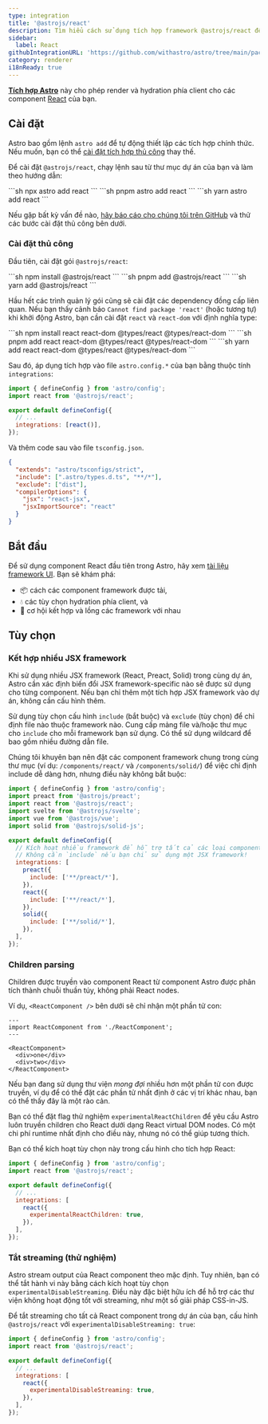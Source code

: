 ```yaml
---
type: integration
title: '@astrojs/react'
description: Tìm hiểu cách sử dụng tích hợp framework @astrojs/react để mở rộng hỗ trợ component trong dự án Astro của bạn.
sidebar:
  label: React
githubIntegrationURL: 'https://github.com/withastro/astro/tree/main/packages/integrations/react/'
category: renderer
i18nReady: true
---
```


**[Tích hợp Astro][astro-integration]** này cho phép render và hydration phía client cho các component [React](https://react.dev/) của bạn.

## Cài đặt

Astro bao gồm lệnh `astro add` để tự động thiết lập các tích hợp chính thức. Nếu muốn, bạn có thể [cài đặt tích hợp thủ công](#cài-đặt-thủ-công) thay thế.

Để cài đặt `@astrojs/react`, chạy lệnh sau từ thư mục dự án của bạn và làm theo hướng dẫn:

<PackageManagerTabs>
  <Fragment slot="npm">
  ```sh
  npx astro add react
  ```
  </Fragment>
  <Fragment slot="pnpm">
  ```sh
  pnpm astro add react
  ```
  </Fragment>
  <Fragment slot="yarn">
  ```sh
  yarn astro add react
  ```
  </Fragment>
</PackageManagerTabs>

Nếu gặp bất kỳ vấn đề nào, [hãy báo cáo cho chúng tôi trên GitHub](https://github.com/withastro/astro/issues) và thử các bước cài đặt thủ công bên dưới.

### Cài đặt thủ công

Đầu tiên, cài đặt gói `@astrojs/react`:

<PackageManagerTabs>
  <Fragment slot="npm">
  ```sh
  npm install @astrojs/react
  ```
  </Fragment>
  <Fragment slot="pnpm">
  ```sh
  pnpm add @astrojs/react
  ```
  </Fragment>
  <Fragment slot="yarn">
  ```sh
  yarn add @astrojs/react
  ```
  </Fragment>
</PackageManagerTabs>

Hầu hết các trình quản lý gói cũng sẽ cài đặt các dependency đồng cấp liên quan. Nếu bạn thấy cảnh báo `Cannot find package 'react'` (hoặc tương tự) khi khởi động Astro, bạn cần cài đặt `react` và `react-dom` với định nghĩa type:

<PackageManagerTabs>
  <Fragment slot="npm">
  ```sh
  npm install react react-dom @types/react @types/react-dom
  ```
  </Fragment>
  <Fragment slot="pnpm">
  ```sh
  pnpm add react react-dom @types/react @types/react-dom
  ```
  </Fragment>
  <Fragment slot="yarn">
  ```sh
  yarn add react react-dom @types/react @types/react-dom
  ```
  </Fragment>
</PackageManagerTabs>

Sau đó, áp dụng tích hợp vào file `astro.config.*` của bạn bằng thuộc tính `integrations`:

```js ins="react()" ins={2} title="astro.config.mjs"
import { defineConfig } from 'astro/config';
import react from '@astrojs/react';

export default defineConfig({
  // ...
  integrations: [react()],
});
```

Và thêm code sau vào file `tsconfig.json`.

```json title="tsconfig.json" ins={5-8}
{
  "extends": "astro/tsconfigs/strict",
  "include": [".astro/types.d.ts", "**/*"],
  "exclude": ["dist"],
  "compilerOptions": {
    "jsx": "react-jsx",
    "jsxImportSource": "react"
  }
}
```

## Bắt đầu

Để sử dụng component React đầu tiên trong Astro, hãy xem [tài liệu framework UI][astro-ui-frameworks]. Bạn sẽ khám phá:

* 📦 cách các component framework được tải,
* 💧 các tùy chọn hydration phía client, và
* 🤝 cơ hội kết hợp và lồng các framework với nhau

## Tùy chọn

### Kết hợp nhiều JSX framework

Khi sử dụng nhiều JSX framework (React, Preact, Solid) trong cùng dự án, Astro cần xác định biến đổi JSX framework-specific nào sẽ được sử dụng cho từng component. Nếu bạn chỉ thêm một tích hợp JSX framework vào dự án, không cần cấu hình thêm.

Sử dụng tùy chọn cấu hình `include` (bắt buộc) và `exclude` (tùy chọn) để chỉ định file nào thuộc framework nào. Cung cấp mảng file và/hoặc thư mục cho `include` cho mỗi framework bạn sử dụng. Có thể sử dụng wildcard để bao gồm nhiều đường dẫn file.

Chúng tôi khuyên bạn nên đặt các component framework chung trong cùng thư mục (ví dụ: `/components/react/` và `/components/solid/`) để việc chỉ định include dễ dàng hơn, nhưng điều này không bắt buộc:

```js title="astro.config.mjs"
import { defineConfig } from 'astro/config';
import preact from '@astrojs/preact';
import react from '@astrojs/react';
import svelte from '@astrojs/svelte';
import vue from '@astrojs/vue';
import solid from '@astrojs/solid-js';

export default defineConfig({
  // Kích hoạt nhiều framework để hỗ trợ tất cả các loại component khác nhau.
  // Không cần `include` nếu bạn chỉ sử dụng một JSX framework!
  integrations: [
    preact({
      include: ['**/preact/*'],
    }),
    react({
      include: ['**/react/*'],
    }),
    solid({
      include: ['**/solid/*'],
    }),
  ],
});
```

### Children parsing

Children được truyền vào component React từ component Astro được phân tích thành chuỗi thuần túy, không phải React nodes.

Ví dụ, `<ReactComponent />` bên dưới sẽ chỉ nhận một phần tử con:

```astro
---
import ReactComponent from './ReactComponent';
---

<ReactComponent>
  <div>one</div>
  <div>two</div>
</ReactComponent>
```

Nếu bạn đang sử dụng thư viện *mong đợi* nhiều hơn một phần tử con được truyền, ví dụ để có thể đặt các phần tử nhất định ở các vị trí khác nhau, bạn có thể thấy đây là một rào cản.

Bạn có thể đặt flag thử nghiệm `experimentalReactChildren` để yêu cầu Astro luôn truyền children cho React dưới dạng React virtual DOM nodes. Có một chi phí runtime nhất định cho điều này, nhưng nó có thể giúp tương thích.

Bạn có thể kích hoạt tùy chọn này trong cấu hình cho tích hợp React:

```js title="astro.config.mjs" ins={8}
import { defineConfig } from 'astro/config';
import react from '@astrojs/react';

export default defineConfig({
  // ...
  integrations: [
    react({
      experimentalReactChildren: true,
    }),
  ],
});
```

### Tắt streaming (thử nghiệm)

Astro stream output của React component theo mặc định. Tuy nhiên, bạn có thể tắt hành vi này bằng cách kích hoạt tùy chọn `experimentalDisableStreaming`. Điều này đặc biệt hữu ích để hỗ trợ các thư viện không hoạt động tốt với streaming, như một số giải pháp CSS-in-JS.

Để tắt streaming cho tất cả React component trong dự án của bạn, cấu hình `@astrojs/react` với `experimentalDisableStreaming: true`:

```js title="astro.config.mjs" ins={8}
import { defineConfig } from 'astro/config';
import react from '@astrojs/react';

export default defineConfig({
  // ...
  integrations: [
    react({
      experimentalDisableStreaming: true,
    }),
  ],
});
```

[astro-integration]: /en/guides/integrations-guide/

[astro-ui-frameworks]: /en/guides/framework-components/#using-framework-components